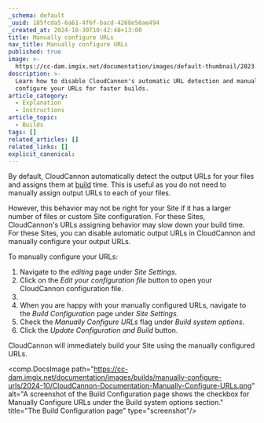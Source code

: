 ```yaml
---
_schema: default
_uuid: 185fcda5-6a61-4f6f-bacd-4268e56ae494
_created_at: 2024-10-30T10:42:48+13:00
title: Manually configure URLs
nav_title: Manually configure URLs
published: true
image: >-
  https://cc-dam.imgix.net/documentation/images/default-thumbnail/2023-Q4/CloudCannon-Documentation-Thumbnail.png
description: >-
  Learn how to disable CloudCannon's automatic URL detection and manually
  configure your URLs for faster builds.
article_category:
  - Explanation
  - Instructions
article_topic:
  - Builds
tags: []
related_articles: []
related_links: []
explicit_canonical:
---
```

By default, CloudCannon automatically detect the output URLs for your files and assigns them at [build](/documentation/articles/what-is-a-site-build/) time. This is useful as you do not need to manually assign output URLs to each of your files.

However, this behavior may not be right for your Site if it has a larger number of files or custom Site configuration. For these Sites, CloudCannon's URLs assigning behavior may slow down your build time. For these Sites, you can disable automatic output URLs in CloudCannon and manually configure your output URLs.

To manually configure your URLs:

1. Navigate to the *editing* page under *Site Settings*.
2. Click on the *Edit your configuration file* button to open your CloudCannon configuration file.
3. &nbsp;
4. When you are happy with your manually configured URLs, navigate to the *Build Configuration* page under *Site Settings*.
5. Check the *Manually Configure URLs* flag under *Build system options*.
6. Click the *Update Configuration and Build* button.

CloudCannon will immediately build your Site using the manually configured URLs.

<comp.DocsImage path="https://cc-dam.imgix.net/documentation/images/builds/manually-configure-urls/2024-10/CloudCannon-Documentation-Manually-Configure-URLs.png" alt="A screenshot of the Build Configuration page shows the checkbox for Manually Configure URLs under the Build system options section." title="The Build Configuration page" type="screenshot"/>